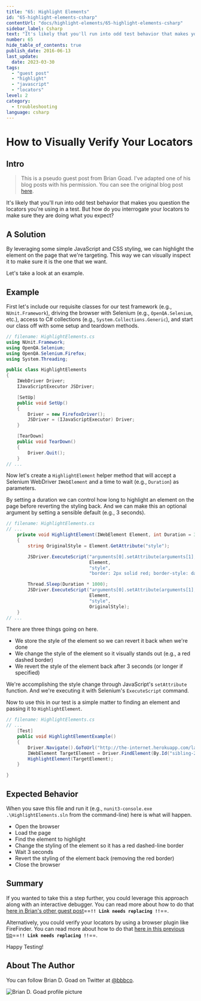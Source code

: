 ```yaml
---
title: "65: Highlight Elements"
id: "65-highlight-elements-csharp"
contentUrl: "docs/highlight-elements/65-highlight-elements-csharp"
sidebar_label: Csharp
text: "It's likely that you'll run into odd test behavior that makes you question the locators you're using in a test. But how do you interrogate your locators to make sure they are doing what you expect?"
number: 65
hide_table_of_contents: true
publish_date: 2016-06-13
last_update:
  date: 2023-03-30
tags:
  - "guest post"
  - "highlight"
  - "javascript"
  - "locators"
level: 2
category:
  - troubleshooting
language: csharp
---
```


# How to Visually Verify Your Locators

## Intro

> This is a pseudo guest post from Brian Goad. I've adapted one of his blog posts with his permission. You can see the original blog post [here](http://swdandruby.wordpress.com/2013/07/19/did-i-select-the-right-element/).

It's likely that you'll run into odd test behavior that makes you question the locators you're using in a test. But how do you interrogate your locators to make sure they are doing what you expect?

## A Solution

By leveraging some simple JavaScript and CSS styling, we can highlight the element on the page that we're targeting. This way we can visually inspect it to make sure it is the one that we want.

Let's take a look at an example.

## Example

First let's include our requisite classes for our test framework (e.g., `NUnit.Framework`), driving the browser with Selenium (e.g., `OpenQA.Selenium`, etc.), access to C# collections (e.g., `System.Collections.Generic`), and start our class off with some setup and teardown methods.

```csharp
// filename: HighlightElements.cs
using NUnit.Framework;
using OpenQA.Selenium;
using OpenQA.Selenium.Firefox;
using System.Threading;

public class HighlightElements
{
    IWebDriver Driver;
    IJavaScriptExecutor JSDriver;

    [SetUp]
    public void SetUp()
    {
        Driver = new FirefoxDriver();
        JSDriver = (IJavaScriptExecutor) Driver;
    }

    [TearDown]
    public void TearDown()
    {
        Driver.Quit();
    }
// ...
```

Now let's create a `HighlightElement` helper method that will accept a Selenium WebDriver `IWebElement` and a time to wait (e.g., `Duration`) as parameters.

By setting a duration we can control how long to highlight an element on the page before reverting the styling back. And we can make this an optional argument by setting a sensible default (e.g., 3 seconds).

```csharp
// filename: HighlightElements.cs
// ...
    private void HighlightElement(IWebElement Element, int Duration = 3)
    {
        string OriginalStyle = Element.GetAttribute("style");

        JSDriver.ExecuteScript("arguments[0].setAttribute(arguments[1], arguments[2])",
                               Element,
                               "style",
                               "border: 2px solid red; border-style: dashed;");

        Thread.Sleep(Duration * 1000);
        JSDriver.ExecuteScript("arguments[0].setAttribute(arguments[1], arguments[2])",
                               Element,
                               "style",
                               OriginalStyle);
    }
// ...
```

There are three things going on here.

- We store the style of the element so we can revert it back when we're done
- We change the style of the element so it visually stands out (e.g., a red dashed border)
- We revert the style of the element back after 3 seconds (or longer if specified)

We're accomplishing the style change through JavaScript's `setAttribute` function. And we're executing it with Selenium's `ExecuteScript` command.

Now to use this in our test is a simple matter to finding an element and passing it to `HighlightElement`.

```csharp
// filename: HighlightElements.cs
// ...
    [Test]
    public void HighlightElementExample()
    {
        Driver.Navigate().GoToUrl("http://the-internet.herokuapp.com/large");
        IWebElement TargetElement = Driver.FindElement(By.Id("sibling-2.3"));
        HighlightElement(TargetElement);
    }

}
```

## Expected Behavior

When you save this file and run it (e.g., `nunit3-console.exe .\HighlightElements.sln` from the command-line) here is what will happen.

- Open the browser
- Load the page
- Find the element to highlight
- Change the styling of the element so it has a red dashed-line border
- Wait 3 seconds
- Revert the styling of the element back (removing the red border)
- Close the browser

## Summary

If you wanted to take this a step further, you could leverage this approach along with an interactive debugger. You can read more about how to do that [here in Brian's other guest post](http://elementalselenium.com/tips/14-interactive-prompts-revisited)==**`!! Link needs replacing !!`**==.

Alternatively, you could verify your locators by using a browser plugin like FireFinder. You can read more about how to do that [here in this previous tip](http://elementalselenium.com/tips/verifying-locators)==**`!! Link needs replacing !!`**==.

Happy Testing!

## About The Author

You can follow Brian D. Goad on Twitter at [@bbbco](https://twitter.com/bbbco).

![Brian D. Goad profile picture](/img/authors/brian-goad.jpeg#author-img 'a title')

